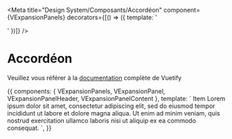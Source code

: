 
<Meta 
  title="Design System/Composants/Accordéon" 
  component={VExpansionPanels} 
  decorators={[() => ({
    template: '<div class="pa-2 d-flex justify-center"><story/></div>'
  })]}
/>

# Accordéon

Veuillez vous référer à la [documentation](https://vuetifyjs.com/en/components/expansion-panels/) complète de Vuetify

<Preview>
  <Story name="Basique" inline={true}>
    {{
      components: { 
        VExpansionPanels, 
        VExpansionPanel, 
        VExpansionPanelHeader, 
        VExpansionPanelContent 
      },
      template: `
      <v-expansion-panels>
        <v-expansion-panel
          v-for="(item,i) in 5"
          :key="i"
        >
          <v-expansion-panel-header>Item</v-expansion-panel-header>
          <v-expansion-panel-content>
            Lorem ipsum dolor sit amet, consectetur adipiscing elit, sed do eiusmod tempor incididunt ut labore et dolore magna aliqua. Ut enim ad minim veniam, quis nostrud exercitation ullamco laboris nisi ut aliquip ex ea commodo consequat.
          </v-expansion-panel-content>
        </v-expansion-panel>
      </v-expansion-panels>
      `,
    }}
  </Story>
</Preview>
